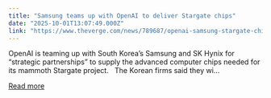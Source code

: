 ```yaml
---
title: "Samsung teams up with OpenAI to deliver Stargate chips"
date: "2025-10-01T13:07:49.000Z"
link: "https://www.theverge.com/news/789687/openai-samsung-stargate-chips"
---
```


OpenAI is teaming up with South Korea’s Samsung and SK Hynix for “strategic partnerships” to supply the advanced computer chips needed for its mammoth Stargate project.  
The Korean firms said they wi...

[Read more](https://www.theverge.com/news/789687/openai-samsung-stargate-chips)
